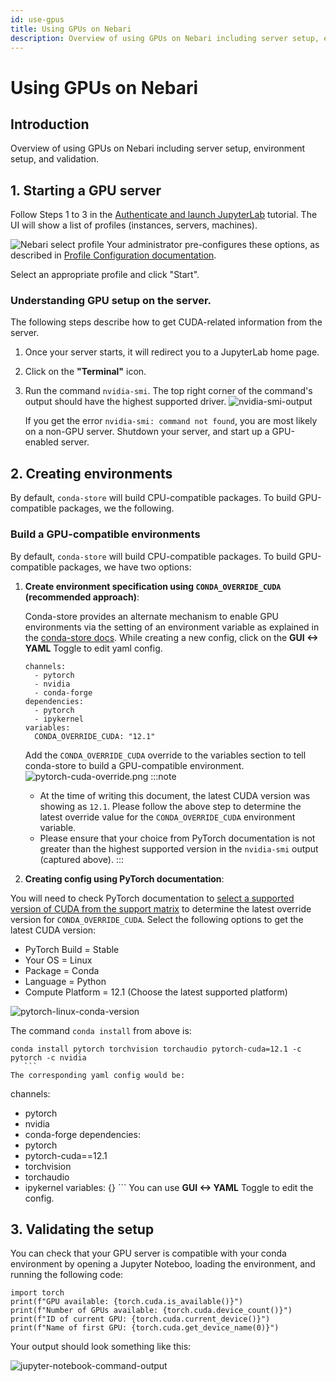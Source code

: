 ```yaml
---
id: use-gpus
title: Using GPUs on Nebari
description: Overview of using GPUs on Nebari including server setup, environment setup, and validation.
---
```


# Using GPUs on Nebari
## Introduction
Overview of using GPUs on Nebari including server setup, environment setup, and validation.

## 1. Starting a GPU server

Follow Steps 1 to 3 in the [Authenticate and launch JupyterLab][login-with-keycloak] tutorial. The UI will show a list of profiles (instances, servers, machines).

![Nebari select profile](/img/how-tos/nebari_select_profile.png)
Your administrator pre-configures these options, as described in [Profile Configuration documentation][profile-configuration].

Select an appropriate profile and click "Start".

### Understanding GPU setup on the server.
The following steps describe how to get CUDA-related information from the server.
1. Once your server starts, it will redirect you to a JupyterLab home page.
2. Click on the **"Terminal"** icon.
3. Run the command `nvidia-smi`. The top right corner of the command's output should have the highest supported driver.
    ![nvidia-smi-output](/img/how-tos/nvidia-smi-output.png)

    If you get the error `nvidia-smi: command not found`, you are most likely on a non-GPU server. Shutdown your server, and start up a GPU-enabled server.

## 2. Creating environments

By default, `conda-store` will build CPU-compatible packages. To build GPU-compatible packages, we the following.
### Build a GPU-compatible environments
By default, `conda-store` will build CPU-compatible packages. To build GPU-compatible packages, we have two options:
1. **Create environment specification using `CONDA_OVERRIDE_CUDA` (recommended approach)**:

    Conda-store provides an alternate mechanism to enable GPU environments via the setting of an environment variable as explained in the [conda-store docs](https://conda.store/conda-store-ui/tutorials/create-envs#set-environment-variables).
    While creating a new config, click on the **GUI <-> YAML** Toggle to edit yaml config.
    ```
    channels:
      - pytorch
      - nvidia
      - conda-forge
    dependencies:
      - pytorch
      - ipykernel
    variables:
      CONDA_OVERRIDE_CUDA: "12.1"
    ```

    Add the `CONDA_OVERRIDE_CUDA` override to the variables section to tell conda-store to build a GPU-compatible environment.
    ![pytorch-cuda-override.png](/img/how-tos/pytorch-cuda-override.png)
    :::note
    - At the time of writing this document, the latest CUDA version was showing as `12.1`. Please follow the above step to determine the latest override value for the `CONDA_OVERRIDE_CUDA` environment variable.
    - Please ensure that your choice from PyTorch documentation is not greater than the highest supported version in the `nvidia-smi` output (captured above).
    :::

2. **Creating config using PyTorch documentation**:

You will need to check PyTorch documentation to [select a supported version of CUDA from the support matrix](https://pytorch.org/get-started/locally/) to determine the latest override version for `CONDA_OVERRIDE_CUDA`.
Select the following options to get the latest CUDA version:
 - PyTorch Build = Stable
 - Your OS          = Linux
 - Package          = Conda
 - Language         = Python
 - Compute Platform = 12.1 (Choose the latest supported platform)

![pytorch-linux-conda-version](/img/how-tos/pytorch-linux-conda-version.png)

The command `conda install` from above is:
 ```
 conda install pytorch torchvision torchaudio pytorch-cuda=12.1 -c pytorch -c nvidia
    ```
The corresponding yaml config would be:
 ```
 channels:
   - pytorch
   - nvidia
   - conda-forge
 dependencies:
   - pytorch
   - pytorch-cuda==12.1
   - torchvision
   - torchaudio
   - ipykernel
 variables: {}
    ```
You can use **GUI <-> YAML** Toggle to edit the config.


## 3. Validating the setup
You can check that your GPU server is compatible with your conda environment by opening a Jupyter Noteboo, loading the environment, and running the following code:
```
import torch
print(f"GPU available: {torch.cuda.is_available()}")
print(f"Number of GPUs available: {torch.cuda.device_count()}")
print(f"ID of current GPU: {torch.cuda.current_device()}")
print(f"Name of first GPU: {torch.cuda.get_device_name(0)}")
```
Your output should look something like this:

![jupyter-notebook-command-output](/img/how-tos/pytorch-cuda-check.png)

<!-- Internal links -->
[profile-configuration]: /docs/explanations/profile-configuration
[login-with-keycloak]: /docs/tutorials/login-keycloak

